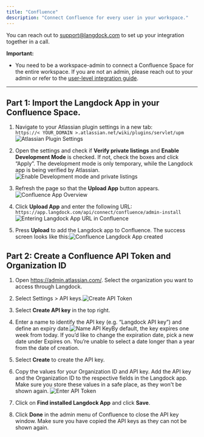 ```yaml
---
title: "Confluence"
description: "Connect Confluence for every user in your workspace."
---
```


You can reach out to support@langdock.com to set up your integration together in a call.

**Important:**

* You need to be a workspace-admin to connect a Confluence Space for the entire workspace. If you are not an admin, please reach out to your admin or refer to the [user-level integration guide](/product/integrations/oauth).

***

## Part 1: Import the Langdock App in your Confluence Space.

1. Navigate to your Atlassian plugin settings in a new tab: <br />
   `https://< YOUR_DOMAIN >.atlassian.net/wiki/plugins/servlet/upm`![Atlassian Plugin Settings](/images/confluence-app-import-2.png)

2. Open the settings and check if **Verify private listings** and **Enable Development Mode** is checked. If not, check the boxes and click “Apply”. The development mode is only temporary, while the Langdock app is being verified by Atlassian.![Enable Development mode and private listings](/images/confluence-app-import-3.png)

3. Refresh the page so that the **Upload App** button appears.![Confluence App Overview](/images/confluence-app-import-4.png)

4. Click **Upload App** and enter the following URL:
   `https://app.langdock.com/api/connect/confluence/admin-install`![Entering Langdock App URL in Confluence](/images/confluence-app-import-5.png)

5. Press **Upload** to add the Langdock app to Confluence. The success screen looks like this:![Confluence Langdock App created](/images/confluence-app-import-6.png)

## Part 2: Create a Confluence API Token and Organization ID

1. Open https://admin.atlassian.com/. Select the organization you want to access through Langdock.

2. Select Settings > API keys.![Create API Token](/images/confluence-api-token-a.png)

3. Select **Create API key** in the top right.

4. Enter a name to identify the API key (e.g. “Langdock API key”) and define an expiry date.![Name API Key](/images/confluence-api-token-2.png)By default, the key expires one week from today. If you’d like to change the expiration
   date, pick a new date under Expires on. You’re unable to select a date longer
   than a year from the date of creation.

5. Select **Create** to create the API key.

6. Copy the values for your Organization ID and API key. Add the API key and the Organization ID to the respective fields in the Langdock app. <Info>Make sure you store these values in a safe place, as they won't be shown again.</Info>
   ![Enter API Token](/images/confluence-api-token-2.png)

7. Click on **Find installed Langdock App** and click **Save**.

8. Click **Done** in the admin menu of Confluence to close the API key window. Make sure you have copied the API keys as they can not be shown again.